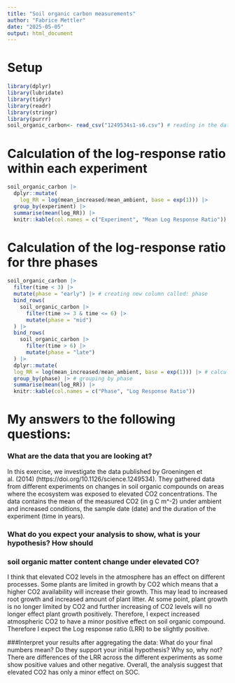 ```yaml
---
title: "Soil organic carbon measurements"
author: "Fabrice Mettler"
date: "2025-05-05"
output: html_document
---
```


# Setup
```r
library(dplyr)
library(lubridate)
library(tidyr)
library(readr)
library(stringr)
library(purrr)
soil_organic_carbon<- read_csv("1249534s1-s6.csv") # reading in the data
```

# Calculation of the log-response ratio within each experiment
```r
soil_organic_carbon |>
  dplyr::mutate(
    log_RR = log(mean_increased/mean_ambient, base = exp(1))) |>
  group_by(experiment) |>
  summarise(mean(log_RR)) |>
  knitr::kable(col.names = c("Experiment", "Mean Log Response Ratio"))
```

# Calculation of the log-response ratio for thre phases
```r
soil_organic_carbon |>
  filter(time < 3) |> 
  mutate(phase = "early") |> # creating new column called: phase
  bind_rows(
    soil_organic_carbon |>
      filter(time >= 3 & time <= 6) |>
      mutate(phase = "mid")
  ) |> 
  bind_rows(
    soil_organic_carbon |>
      filter(time > 6) |>
      mutate(phase = "late")
  ) |>
  dplyr::mutate(
  log_RR = log(mean_increased/mean_ambient, base = exp(1))) |> # calculate log rr
  group_by(phase) |> # grouping by phase
  summarise(mean(log_RR)) |>
  knitr::kable(col.names = c("Phase", "Log Response Ratio"))

```


# My answers to the following questions:

### What are the data that you are looking at?
In this exercise, we investigate the data published by Groeningen et al. (2014)
(https://doi.org/10.1126/science.1249534). They gathered data from different
experiments on changes in soil organic compounds on areas where the ecosystem was
exposed to elevated CO2 concentrations. The data contains the mean of the measured
CO2 (in g C m^-2) under ambient and increased conditions, the sample date (date)
and the duration of the experiment (time in years). 

### What do you expect your analysis to show, what is your hypothesis? How should
### soil organic matter content change under elevated CO?
I think that elevated CO2 levels in the atmosphere has an effect on different 
processes. Some plants are limited in growth by CO2 which means that a higher 
CO2 availability will increase their growth. This may lead to increased root 
growth and increased amount of plant litter. At some point, plant growth is no
longer limited by CO2 and further increasing of CO2 levels will no longer effect plant growth positively. Therefore, I expect increased atmospheric CO2 to have a minor positive
effect on soil organic compound. Therefore I expect the Log response ratio (LRR)
to be slightly positive.

###Interpret your results after aggregating the data: What do your final 
numbers mean? Do they support your initial hypothesis? Why so, why not?
There are differences of the LRR across the different experiments as some show
positive values and other negative. Overall, the analysis suggest that
elevated CO2 has only a minor effect on SOC.




